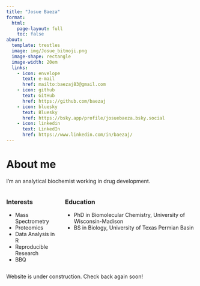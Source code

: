 ```yaml
---
title: "Josue Baeza"
format:
  html:
    page-layout: full
    toc: false
about:
  template: trestles
  image: img/Josue_bitmoji.png
  image-shape: rectangle
  image-width: 20em
  links:
    - icon: envelope
      text: e-mail
      href: mailto:baezaj83@gmail.com
    - icon: github
      text: GitHub
      href: https://github.com/baezaj
    - icon: bluesky
      text: Bluesky
      href: https://bsky.app/profile/josuebaeza.bsky.social
    - icon: linkedin
      text: LinkedIn
      href: https://www.linkedin.com/in/baezaj/
---
```


# About me

I'm an analytical biochemist working in drug development. 

::: columns

::: column
### Interests

-   Mass Spectrometry
-   Proteomics
-   Data Analysis in R
-   Reproducible Research
-   BBQ
:::

::: column
### Education

-   PhD in Biomolecular Chemistry, University of Wisconsin-Madison
-   BS in Biology, University of Texas Permian Basin
:::

:::

Website is under construction. Check back again soon!
